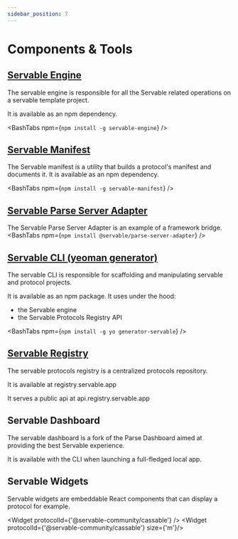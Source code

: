 ```yaml
---
sidebar_position: 7
---
```


# Components & Tools

## [Servable Engine](https://github.com/servable-community/servable-engine)

The servable engine is responsible for all the Servable related operations on a servable template project.

It is available as an npm dependency.

<BashTabs npm={`npm install -g servable-engine`} />

## [Servable Manifest](https://github.com/servable-community/servable-manifest)

The Servable manifest is a utility that builds a protocol's manifest and documents it.
It is available as an npm dependency.

<BashTabs npm={`npm install -g servable-manifest`} />

## [Servable Parse Server Adapter](https://github.com/servable-community/parse-server-adapter)

The Servable Parse Server Adapter is an example of a framework bridge.
<BashTabs npm={`npm install @servable/parse-server-adapter`} />

## [Servable CLI (yeoman generator)](https://github.com/servable-community/generator-servable)

The servable CLI is responsible for scaffolding and manipulating servable and protocol projects.

It is available as an npm package. It uses under the hood:
- the Servable engine 
- the Servable Protocols Registry API

<BashTabs npm={`npm install -g yo generator-servable`} />


## [Servable Registry](https://registry.servable.app)

The servable protocols registry is a centralized  protocols repository.

It is available at registry.servable.app

It serves a public api at api.registry.servable.app

## Servable Dashboard

The servable dashboard is a fork of the Parse Dashboard aimed at providing the best Servable experience.

It is available with the CLI when launching a full-fledged local app.

## Servable Widgets

Servable widgets are embeddable React components that can display a protocol for example.

<Widget protocolId={'@servable-community/cassable'} />
<Widget protocolId={'@servable-community/cassable'} size={'m'}/>